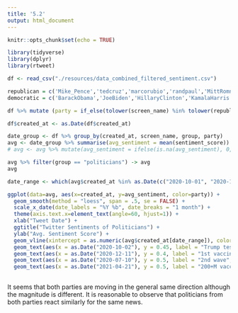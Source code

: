 ```yaml
---
title: '5.2'
output: html_document
---
```


```r
knitr::opts_chunk$set(echo = TRUE)
```

```r
library(tidyverse)
library(dplyr)
library(rtweet)
```

```r
df <- read_csv("./resources/data_combined_filtered_sentiment.csv")
```
```r
republican = c('Mike_Pence','tedcruz','marcorubio','randpaul','MittRomney')
democratic = c('BarackObama','JoeBiden','HillaryClinton','KamalaHarris','AOC')

df %>% mutate (party = if_else(tolower(screen_name) %in% tolower(republican), "republican", if_else(tolower(screen_name) %in% tolower(democratic),"democratic","NA"))) %>% filter(group == "politicians") -> df


```


```r
df$created_at <- as.Date(df$created_at)

date_group <- df %>% group_by(created_at, screen_name, group, party)
avg <- date_group %>% summarise(avg_sentiment = mean(sentiment_score)) 
# avg <- avg %>% mutate(avg_sentiment = ifelse(is.na(avg_sentiment), 0, avg_sentiment))

```

```r
avg %>% filter(group == "politicians") -> avg
avg

```
```R
date_range <- which(avg$created_at %in% as.Date(c("2020-10-01", "2020-12-01", "2020-07-01", "2021-04-01"))) 

ggplot(data=avg, aes(x=created_at, y=avg_sentiment, color=party)) + 
  geom_smooth(method = "loess", span = .5, se = FALSE) +
  scale_x_date(date_labels = "%Y %b", date_breaks = "1 month") +
  theme(axis.text.x=element_text(angle=60, hjust=1)) +
  xlab("Tweet Date") +
  ggtitle("Twitter Sentiments of Politicians") +
  ylab("Avg. Sentiment Score") + 
  geom_vline(xintercept = as.numeric(avg$created_at[date_range]), color = "black", linetype = "dotdash") +
  geom_text(aes(x = as.Date("2020-10-02"), y = 0.45, label = "Trump tested positive",color="republican")) +
  geom_text(aes(x = as.Date("2020-12-11"), y = 0.4, label = "1st vaccine authorized",color="republican")) +
  geom_text(aes(x = as.Date("2020-07-10"), y = 0.5, label = "2nd wave",color="republican")) +
  geom_text(aes(x = as.Date("2021-04-21"), y = 0.5, label = "200+M vaccine administered",color="republican"))
  

```

  It seems that both parties are moving in the general same direction although the magnitude is different. It is reasonable to observe that politicians from both parties react similarly for the same news. 
  


  
